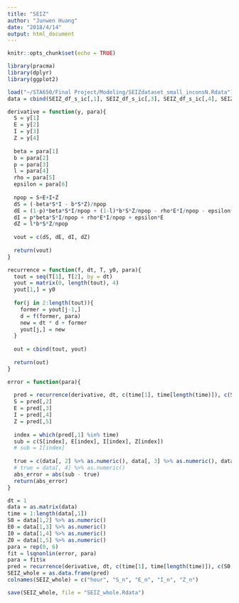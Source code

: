 ```yaml
---
title: "SEIZ"
author: "Junwen Huang"
date: "2018/4/14"
output: html_document
---
```


```r
knitr::opts_chunk$set(echo = TRUE)
```

```r
library(pracma)
library(dplyr)
library(ggplot2)
```

```r
load("~/STA650/Final Project/Modeling/SEIZdataset_small_inconsN.Rdata")
data = cbind(SEIZ_df_s_ic[,1], SEIZ_df_s_ic[,3], SEIZ_df_s_ic[,4], SEIZ_df_s_ic[,2], SEIZ_df_s_ic[,5])
```

```r
derivative = function(y, para){
  S = y[1]  
  E = y[2]
  I = y[3]
  Z = y[4]
  
  beta = para[1]
  b = para[2]
  p = para[3]
  l = para[4]
  rho = para[5]
  epsilon = para[6]
  
  npop = S+E+I+Z
  dS = (-beta*S*I - b*S*Z)/npop        
  dE = (1-p)*beta*S*I/npop + (1-l)*b*S*Z/npop - rho*E*I/npop - epsilon*E
  dI = p*beta*S*I/npop + rho*E*I/npop + epsilon*E
  dZ = l*b*S*Z/npop
  
  vout = c(dS, dE, dI, dZ)
  
  return(vout)
}
```

```r
recurrence = function(f, dt, T, y0, para){
  tout = seq(T[1], T[2], by = dt)
  yout = matrix(0, length(tout), 4)
  yout[1,] = y0
  
  for(j in 2:length(tout)){
    former = yout[j-1,]
    d = f(former, para)
    new = dt * d + former
    yout[j,] = new
  }
  
  out = cbind(tout, yout)
  
  return(out)
}
```

```r
error = function(para){
  
  pred = recurrence(derivative, dt, c(time[1], time[length(time)]), c(S0, E0, I0, Z0), para)
  S = pred[,2]
  E = pred[,3]
  I = pred[,4]
  Z = pred[,5]
  
  index = which(pred[,1] %in% time)
  sub = c(S[index], E[index], I[index], Z[index])
  # sub = I[index]
  
  true = c(data[, 2] %>% as.numeric(), data[, 3] %>% as.numeric(), data[, 4] %>% as.numeric(), data[, 5] %>% as.numeric())
  # true = data[, 4] %>% as.numeric()
  abs_error = abs(sub - true)
  return(abs_error)
}
```

```r
dt = 1
data = as.matrix(data)
time = 1:length(data[,1])
S0 = data[1,2] %>% as.numeric()
E0 = data[1,3] %>% as.numeric()
I0 = data[1,4] %>% as.numeric()
Z0 = data[1,5] %>% as.numeric()
para = rep(0, 6)
fit = lsqnonlin(error, para)
para = fit$x
pred = recurrence(derivative, dt, c(time[1], time[length(time)]), c(S0, E0, I0, Z0), para)
SEIZ_whole = as.data.frame(pred)
colnames(SEIZ_whole) = c("hour", "S_n", "E_n", "I_n", "Z_n")
```

```r
save(SEIZ_whole, file = "SEIZ_whole.Rdata")
```

